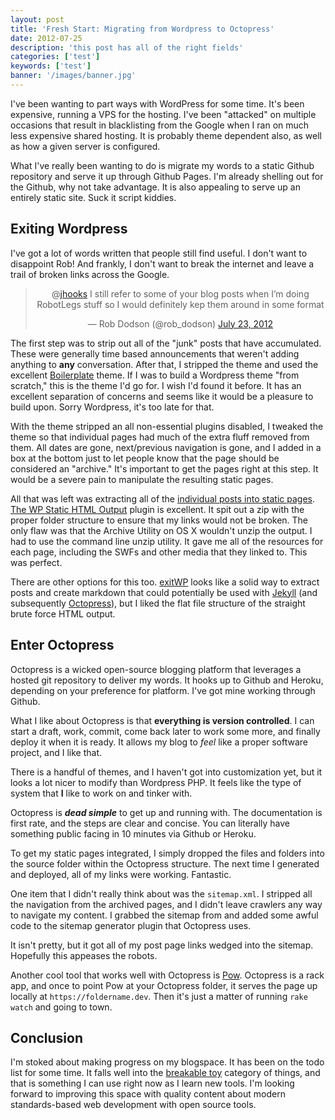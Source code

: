 ```yaml
---
layout: post
title: 'Fresh Start: Migrating from Wordpress to Octopress'
date: 2012-07-25
description: 'this post has all of the right fields'
categories: ['test']
keywords: ['test']
banner: '/images/banner.jpg'
---
```




I've been wanting to part ways with WordPress for some time. It's been expensive, running a VPS for the hosting. I've been "attacked" on multiple occasions that result in blacklisting from the Google when I ran on much less expensive shared hosting. It is probably theme dependent also, as well as how a given server is configured.

What I've really been wanting to do is migrate my words to a static Github repository and serve it up through Github Pages. I'm already shelling out for the Github, why not take advantage. It is also appealing to serve up an entirely static site. Suck it script kiddies.

## Exiting Wordpress

I've got a lot of words written that people still find useful. I don't want to disappoint Rob! And frankly, I don't want to break the internet and leave a trail of broken links across the Google.

<div align="center"><blockquote class="twitter-tweet"><p>@<a href="https://twitter.com/jhooks">jhooks</a> I still refer to some of your blog posts when I’m doing RobotLegs stuff so I would definitely kep them around in some format</p>&mdash; Rob Dodson (@rob_dodson) <a href="https://twitter.com/rob_dodson/status/227195345283727360" data-datetime="2012-07-23T00:16:06+00:00">July 23, 2012</a></blockquote></div>

The first step was to strip out all of the "junk" posts that have accumulated. These were generally time based announcements that weren't adding anything to **any** conversation. After that, I stripped the theme and used the excellent [Boilerplate](https://wordpress.org/extend/themes/boilerplate) theme. If I was to build a Wordpress theme "from scratch," this is the theme I'd go for. I wish I'd found it before. It has an excellent separation of concerns and seems like it would be a pleasure to build upon. Sorry Wordpress, it's too late for that.

With the theme stripped an all non-essential plugins disabled, I tweaked the theme so that individual pages had much of the extra fluff removed from them. All dates are gone, next/previous navigation is gone, and I added in a box at the bottom just to let people know that the page should be considered an "archive." It's important to get the pages right at this step. It would be a severe pain to manipulate the resulting static pages.

All that was left was extracting all of the [individual posts into static pages](https://joelhooks.com/2009/12/24/continuous-scrolling-thumbnail-component-for-flex/). [The WP Static HTML Output](https://wordpress.org/extend/plugins/static-html-output-plugin/) plugin is excellent. It spit out a zip with the proper folder structure to ensure that my links would not be broken. The only flaw was that the Archive Utility on OS X wouldn't unzip the output. I had to use the command line unzip utility. It gave me all of the resources for each page, including the SWFs and other media that they linked to. This was perfect.

There are other options for this too. [exitWP](https://github.com/thomasf/exitwp/) looks like a solid way to extract posts and create markdown that could potentially be used with [Jekyll](https://github.com/mojombo/jekyll) (and subsequently [Octopress](https://octopress.org/)), but I liked the flat file structure of the straight brute force HTML output.

## Enter Octopress

Octopress is a wicked open-source blogging platform that leverages a hosted git repository to deliver my words. It hooks up to Github and Heroku, depending on your preference for platform. I've got mine working through Github.

What I like about Octopress is that **everything is version controlled**. I can start a draft, work, commit, come back later to work some more, and finally deploy it when it is ready. It allows my blog to _feel_ like a proper software project, and I like that.

There is a handful of themes, and I haven't got into customization yet, but it looks a lot nicer to modify than Wordpress PHP. It feels like the type of system that **I** like to work on and tinker with.

Octopress is **_dead simple_** to get up and running with. The documentation is first rate, and the steps are clear and concise. You can literally have something public facing in 10 minutes via Github or Heroku.

To get my static pages integrated, I simply dropped the files and folders into the source folder within the Octopress structure. The next time I generated and deployed, all of my links were working. Fantastic.

One item that I didn't really think about was the `sitemap.xml`. I stripped all the navigation from the archived pages, and I didn't leave crawlers any way to navigate my content. I grabbed the sitemap from and added some awful code to the sitemap generator plugin that Octopress uses.

It isn't pretty, but it got all of my post page links wedged into the sitemap. Hopefully this appeases the robots.

Another cool tool that works well with Octopress is [Pow](https://pow.cx/). Octopress is a rack app, and once to point Pow at your Octopress folder, it serves the page up locally at `https://foldername.dev`. Then it's just a matter of running `rake watch` and going to town.

## Conclusion

I'm stoked about making progress on my blogspace. It has been on the todo list for some time. It falls well into the [breakable toy](https://redsquirrel.com/dave/work/a2j/patterns/BreakableToys.html) category of things, and that is something I can use right now as I learn new tools. I'm looking forward to improving this space with quality content about modern standards-based web development with open source tools.
